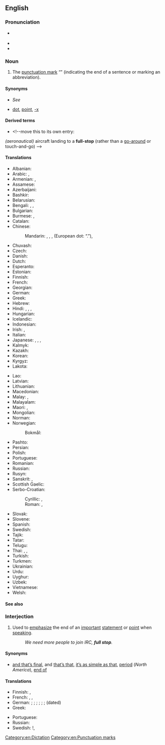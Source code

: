 {{also|fullstop|full-stop}}
==English==

===Pronunciation===
* {{a|RP}} {{IPA|en|/ˌfʊl ˈstɒp/}}
* {{audio|en|En-us-full stop.ogg|Audio (US)}}
* {{audio|en|EN-AU ck1 full stop.ogg|Audio (AU)}}

===Noun===
{{en-noun}}

# {{lb|en|Australia|British|India|Ireland|NZ|South Africa}} The [[punctuation mark]] “{{unsupported|.}}” (indicating the end of a sentence or marking an abbreviation).

====Synonyms====
* {{qualifier|indicating end of sentence}} ''See'' '''{{l|en|period}}'''
* {{qualifier|marking an abbreviation}} [[dot]], [[point]], [[-x]]

====Derived terms====
* {{l|en|full-stop landing}}<!--move this to its own entry:
''(aeronautical)'' aircraft landing to a '''full-stop''' (rather than a [[go-around]] or touch-and-go)
-->

====Translations====
{{trans-top|The punctuation mark “.”}}
* Albanian: {{t+|sq|pikë|f}}
* Arabic: {{t+|ar|نُقْطَة|f}}, {{t|ar|عَلَامَة فَصْلِيَّة|f|tr=ʿalāma faṣliyya}}
* Armenian: {{qualifier|indicating end of sentence}} {{t+|hy|վերջակետ}}, {{qualifier|marking an abbreviation}} {{t+|hy|կետ}}
* Assamese: {{t|as|দাৰি}} {{qualifier|Assamese symbol}} {{t|as|।}}
* Azerbaijani: {{t+|az|nöqtə}}
* Bashkir: {{t|ba|нөктә}}
* Belarusian: {{t|be|кро́пка|f}}
* Bengali: {{qualifier|Bengali symbol}} {{t|bn|।|sc=Beng}}, {{t|bn|ফুলস্টপ্}}, {{t|bn|বিন্দু}}
* Bulgarian: {{t+|bg|то́чка|f|sc=Cyrl}}
* Burmese: {{qualifier|symbol}} {{t+|my|။|tr=-|sc=Mymr}}, {{t+|my|၊|tr=-|sc=Mymr}}
* Catalan: {{t+|ca|punt|m}}
* Chinese:
*: Mandarin: {{t+|cmn|句號|sc=Hani}}, {{t+|cmn|句号|tr=jùhào|sc=Hani}}, {{t+|cmn|句點|sc=Hani}}, {{t+|cmn|句点|tr=jùdiǎn|sc=Hani}} (European dot: “.”), {{t+|cmn|。|sc=Hani}} {{qualifier|Chinese symbol}}
* Chuvash: {{t|cv|пӑнчӑ}}
* Czech: {{t+|cs|tečka|f}}
* Danish: {{t+|da|punktum|n}}
* Dutch: {{t+|nl|punt|n}}
* Esperanto: {{t|eo|punkto}}
* Estonian: {{t+|et|punkt}}
* Finnish: {{t+|fi|piste}}
* French: {{t+|fr|point|m}}
* Georgian: {{t|ka|წერტილი}}
* German: {{t+|de|Punkt|m}}
* Greek: {{t+|el|τελεία|f}}
* Hebrew: {{t+|he|נקודה|f|tr=n'kudá|alt=נקודה \ נְקֻדָּה}}
* Hindi: {{t+|hi|दंड|m|sc=Deva}}, {{t|hi|।|tr=-|sc=Deva}} {{qualifier|Hindi symbol}}, {{t|hi|पूर्ण विराम|sc=Deva}}, {{t+|hi|बिंदु|m}}
* Hungarian: {{t+|hu|pont}}
* Icelandic: {{t+|is|punktur|m}}
* Indonesian: {{t+|id|titik}}
* Irish: {{t|ga|lánstad|m}}, {{t|ga|ponc|m}}
* Italian: {{t+|it|punto|m}}
* Japanese: {{t+|ja|句点|tr=くてん, kuten}}, {{t+|ja|終止符|tr=しゅうしふ, shūshifu}}, {{t+|ja|。}} {{qualifier|Japanese symbol}}, {{t+|ja|ピリオド|tr=piriodo}}
* Kalmyk: {{t|xal|цег}}
* Kazakh: {{t+|kk|нүкте}}
* Korean: {{t+|ko|마침표}}
* Kyrgyz: {{t+|ky|чекит}}
* Lakota: {{t|lkt|wóihaŋke}}
{{trans-mid}}
* Lao: {{t|lo|ຈຸດ}}
* Latvian: {{t|lv|punkts|m}}
* Lithuanian: {{t+|lt|taškas|m}}
* Macedonian: {{t|mk|точка|f|sc=Cyrl}}
* Malay: {{t|ms|noktah}}, {{t|ms|titik}}
* Malayalam: {{t|ml|പൂർണ്ണവിരാമം}}
* Maori: {{t|mi|ira kati}}, {{t|mi|kopi}}
* Mongolian: {{t+|mn|цэг}}
* Norman: {{t|nrf|point|m}}
* Norwegian:
*: Bokmål: {{t+|nb|punktum|n}}
* Pashto: {{t+|ps|نقطه|f|tr=noqtá}}
* Persian: {{t+|fa|نقطه|tr=noqte|sc=fa-Arab}}
* Polish: {{t+|pl|kropka|f}}
* Portuguese: {{t+|pt|ponto|m}}
* Romanian: {{t+|ro|punct|n}}
* Russian: {{t+|ru|то́чка|f}}
* Rusyn: {{t|rue|то́чка|f}}
* Sanskrit: {{t+|sa|दंड|m}}, {{t|sa|।|tr=-}}
* Scottish Gaelic: {{t|gd|stad-phuing|f}}
* Serbo-Croatian:
*: Cyrillic: {{t|sh|тачка|f|sc=Cyrl}}, {{t|sh|точка|f|sc=Cyrl}}
*: Roman: {{t+|sh|tačka|f}}, {{t+|sh|točka|f}}
* Slovak: {{t+|sk|bodka|f}}
* Slovene: {{t+|sl|pika|f}}
* Spanish: {{t+|es|punto|m}}
* Swedish: {{t+|sv|punkt|c}}
* Tajik: {{t|tg|нуқта}}
* Tatar: {{t+|tt|нөктә}}
* Telugu: {{t+|te|చుక్క|sc=Telu}}
* Thai: {{t+|th|มหัพภาค}}, {{t+|th|จุด}}, {{t+|th|พินทุ}}
* Turkish: {{t+|tr|nokta}}
* Turkmen: {{t|tk|nokat}}
* Ukrainian: {{t|uk|кра́пка|f}}
* Urdu: {{t|ur|۔|sc=ur-Arab}} {{qualifier|Urdu symbol}}
* Uyghur: {{t|ug|نۇقتا}}
* Uzbek: {{t+|uz|nuqta}}
* Vietnamese: {{t+|vi|dấu chấm}}
* Welsh: {{t|cy|atalnod llawn|m}}
{{trans-bottom}}

====See also====
{{punctuation}}

===Interjection===
{{en-interj}}

# {{lb|en|colloquial}} Used to [[emphasize]] the end of an [[important]] [[statement]] or [[point]] when [[speaking]].
#: ''We need more people to join IRC, '''full stop'''.''

====Synonyms====
* {{sense|and nothing less}} [[and that’s final]], and [[that's that|that’s that]], [[it's as simple as that|it’s as simple as that]], [[period]] (''North America''), [[end of]]

====Translations====
{{trans-top|Interjection}}
* Finnish: {{t+|fi|piste}}, {{t|fi|[[ja]] [[piste]]}}
* French: {{t+|fr|un point c'est tout|alt=un point c’est tout}}, {{t+|fr|point}}, {{t+|fr|point final}}
* German: {{t|de|Schluss, aus, Ende}}; {{t|de|Punkt. Aus. Ende}}; {{t|de|keine Widerrede}}; {{t+|de|basta}}; {{t|de|und damit basta}}; {{t|de|da ist nichts zu machen}}; {{t+|de|Punktum}} (dated)
* Greek: {{t+|el|τελεία και παύλα}}
{{trans-mid}}
* Portuguese: {{t+|pt|ponto final}}
* Russian: {{t+|ru|и то́чка}}
* Swedish: {{t|sv|och därmed basta}}!, {{t|sv|punkt slut}}
{{trans-bottom}}

[[Category:en:Dictation]]
[[Category:en:Punctuation marks]]